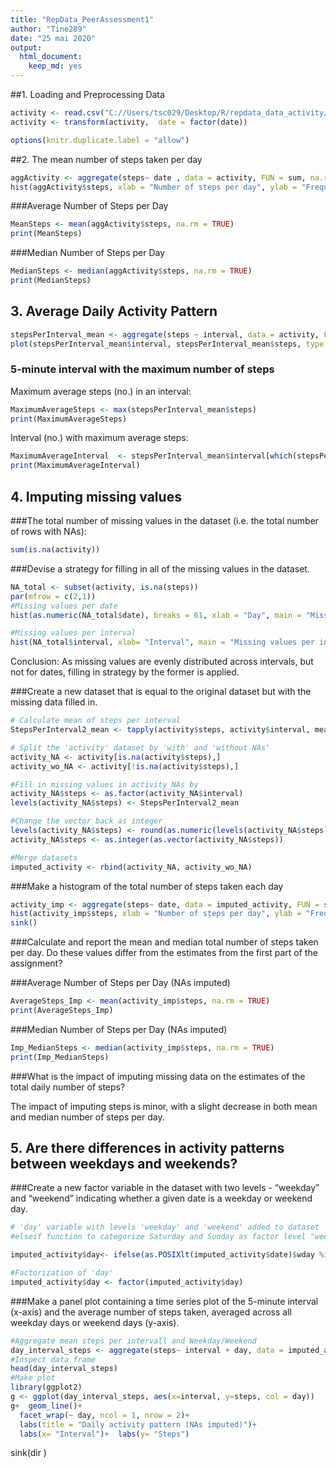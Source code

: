 ---
title: "RepData_PeerAssessment1"
author: "Tine289"
date: "25 mai 2020"
output: 
  html_document: 
    keep_md: yes
---

##1. Loading and Preprocessing Data
```{r Activity Data, echo=TRUE }
activity <- read.csv("C://Users/tsc029/Desktop/R/repdata_data_activity/activity.csv", sep = ",", header = TRUE, na.strings = "NA" )
activity <- transform(activity,  date = factor(date))

options(knitr.duplicate.label = "allow")

```

##2. The mean number of steps taken per day

```{r Steps per day, echo = TRUE}
aggActivity <- aggregate(steps~ date , data = activity, FUN = sum, na.rm = TRUE)
hist(aggActivity$steps, xlab = "Number of steps per day", ylab = "Frequency", main = "Number of steps per day", col = "yellow")
```

###Average Number of Steps per Day
```{r MeanSteps, echo= TRUE}
MeanSteps <- mean(aggActivity$steps, na.rm = TRUE)
print(MeanSteps)
```

###Median Number of Steps per Day
```{r MedianSteps, echo=TRUE}
MedianSteps <- median(aggActivity$steps, na.rm = TRUE)
print(MedianSteps)
```

## 3. Average Daily Activity Pattern

```{r Average Daily Activity Pattern, echo=TRUE}
stepsPerInterval_mean <- aggregate(steps ~ interval, data = activity, FUN = mean, na.rm =TRUE)
plot(stepsPerInterval_mean$interval, stepsPerInterval_mean$steps, type = "l", xlab = "Interval", ylab = "Number of steps per interval", lwd = 1.5, col = "steelblue", main = "Average Number of Steps per Interval")
```
### 5-minute interval with the maximum number of steps
 
Maximum average steps (no.) in an interval: 
```{r MaximumAverageSteps, echo=TRUE}
MaximumAverageSteps <- max(stepsPerInterval_mean$steps)
print(MaximumAverageSteps)
```
Interval (no.) with maximum average steps:

```{r MaximumAverageInterval, echo=TRUE}
MaximumAverageInterval  <- stepsPerInterval_mean$interval[which(stepsPerInterval_mean$steps == MaximumAverageSteps)]
print(MaximumAverageInterval)
```

## 4. Imputing missing values

###The total number of missing values in the dataset (i.e. the total number of rows with NAs):
```{r Total NAs, echo= TRUE}
sum(is.na(activity))
```

###Devise a strategy for filling in all of the missing values in the dataset. 

```{r MissingValues, echo=TRUE}
NA_total <- subset(activity, is.na(steps))
par(mfrow = c(2,1))
#Missing values per date
hist(as.numeric(NA_total$date), breaks = 61, xlab = "Day", main = "Missing values per date")

#Missing values per interval
hist(NA_total$interval, xlab= "Interval", main = "Missing values per interval")

```
Conclusion: As missing values are evenly distributed across intervals, but not for dates, filling in strategy by the former is applied. 

###Create a new dataset that is equal to the original dataset but with the missing data filled in.
```{r ImputedActivity, echo=TRUE}

# Calculate mean of steps per interval
StepsPerInterval2_mean <- tapply(activity$steps, activity$interval, mean, na.rm = TRUE)

# Split the 'activity' dataset by 'with' and 'without NAs'
activity_NA <- activity[is.na(activity$steps),]
activity_wo_NA <- activity[!is.na(activity$steps),]

#Fill in missing values in activity_NAs by 
activity_NA$steps <- as.factor(activity_NA$interval)
levels(activity_NA$steps) <- StepsPerInterval2_mean

#Change the vector back as integer 
levels(activity_NA$steps) <- round(as.numeric(levels(activity_NA$steps)))
activity_NA$steps <- as.integer(as.vector(activity_NA$steps))

#Merge datasets 
imputed_activity <- rbind(activity_NA, activity_wo_NA)
```

###Make a histogram of the total number of steps taken each day

```{r ImputedSteps, echo = TRUE}
activity_imp <- aggregate(steps~ date, data = imputed_activity, FUN = sum)
hist(activity_imp$steps, xlab = "Number of steps per day", ylab = "Frequency", main = "Number of Steps per Day (NAs Imputed)", col = "lightsalmon")
sink()
```


###Calculate and report the mean and median total number of steps taken per day. Do these values differ from the estimates from the first part of the assignment?

###Average Number of Steps per Day (NAs imputed)
```{r AverageSteps_Imp, echo= TRUE}
AverageSteps_Imp <- mean(activity_imp$steps, na.rm = TRUE)
print(AverageSteps_Imp)
```

###Median Number of Steps per Day (NAs imputed)
```{r MedianSteps, echo=TRUE}
Imp_MedianSteps <- median(activity_imp$steps, na.rm = TRUE)
print(Imp_MedianSteps)
```

###What is the impact of imputing missing data on the estimates of the total daily number of steps?

The impact of imputing steps is minor, with a slight decrease in both mean and median number of steps per day. 

## 5. Are there differences in activity patterns between weekdays and weekends?

###Create a new factor variable in the dataset with two levels - "weekday" and "weekend" indicating whether a given date is a weekday or weekend day.
```{r WeekdayVWeekend, echo= TRUE}
# 'day' variable with levels 'weekday' and 'weekend' added to dataset 
#elseif function to categorize Saturday and Sunday as factor level "weekend", all the rest as "weekday"

imputed_activity$day<- ifelse(as.POSIXlt(imputed_activity$date)$wday %in% c(0,6), "weekends","weekdays")

#Factorization of 'day'
imputed_activity$day <- factor(imputed_activity$day)

```

###Make a panel plot containing a time series plot of the 5-minute interval (x-axis) and the average number of steps taken, averaged across all weekday days or weekend days (y-axis). 
```{r Weekday/Weekend Plots, echo=TRUE }
#Aggregate mean steps per intervall and Weekday/Weekend
day_interval_steps <- aggregate(steps~ interval + day, data = imputed_activity, FUN = mean)
#Inspect data frame
head(day_interval_steps)
#Make plot
library(ggplot2)
g <- ggplot(day_interval_steps, aes(x=interval, y=steps, col = day))
g+  geom_line()+  
  facet_wrap(~ day, ncol = 1, nrow = 2)+
  labs(title = "Daily activity pattern (NAs imputed)")+  
  labs(x= "Interval")+  labs(y= "Steps")
```

sink(dir )
